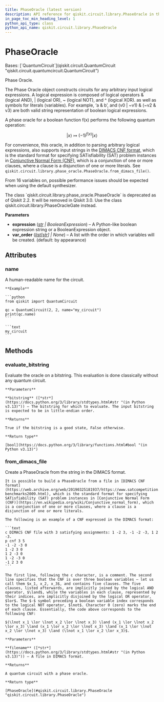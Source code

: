 ```yaml
---
title: PhaseOracle (latest version)
description: API reference for qiskit.circuit.library.PhaseOracle in the latest version of qiskit
in_page_toc_min_heading_level: 1
python_api_type: class
python_api_name: qiskit.circuit.library.PhaseOracle
---
```


# PhaseOracle

<Class id="qiskit.circuit.library.PhaseOracle" isDedicatedPage={true} github="https://github.com/Qiskit/qiskit/tree/stable/2.2/qiskit/circuit/library/phase_oracle.py#L23-L138" signature="qiskit.circuit.library.PhaseOracle(expression, var_order=None)" modifiers="class">
  Bases: [`QuantumCircuit`](qiskit.circuit.QuantumCircuit "qiskit.circuit.quantumcircuit.QuantumCircuit")

  Phase Oracle.

  The Phase Oracle object constructs circuits for any arbitrary input logical expressions. A logical expression is composed of logical operators & (logical AND), | (logical OR), \~ (logical NOT), and ^ (logical XOR). as well as symbols for literals (variables). For example, ‘a & b’, and (v0 | \~v1) & (\~v2 & v3) are both valid string representation of boolean logical expressions.

  A phase oracle for a boolean function f(x) performs the following quantum operation:

$$
|x\rangle \mapsto (-1)^{f(x)}|x\rangle
$$

  For convenience, this oracle, in addition to parsing arbitrary logical expressions, also supports input strings in the [DIMACS CNF format](https://web.archive.org/web/20190325181937/https://www.satcompetition.org/2009/format-benchmarks2009.html), which is the standard format for specifying SATisfiability (SAT) problem instances in [Conjunctive Normal Form (CNF)](https://en.wikipedia.org/wiki/Conjunctive_normal_form), which is a conjunction of one or more clauses, where a clause is a disjunction of one or more literals. See `qiskit.circuit.library.phase_oracle.PhaseOracle.from_dimacs_file()`.

  From 16 variables on, possible performance issues should be expected when using the default synthesizer.

  <Admonition title="Deprecated since version 2.2" type="danger">
    The class `qiskit.circuit.library.phase_oracle.PhaseOracle` is deprecated as of Qiskit 2.2. It will be removed in Qiskit 3.0. Use the class qiskit.circuit.library.PhaseOracleGate instead.
  </Admonition>

  **Parameters**

  *   **expression** ([*str*](https://docs.python.org/3/library/stdtypes.html#str "(in Python v3.13)") *| BooleanExpression*) – A Python-like boolean expression string or a BooleanExpression object.
  *   **var\_order** ([*list*](https://docs.python.org/3/library/stdtypes.html#list "(in Python v3.13)")*\[*[*str*](https://docs.python.org/3/library/stdtypes.html#str "(in Python v3.13)")*] | None*) – A list with the order in which variables will be created. (default: by appearance)

  ## Attributes

  ### name

  <Attribute id="qiskit.circuit.library.PhaseOracle.name" attributeTypeHint="str">
    A human-readable name for the circuit.

    **Example**

    ```python
    from qiskit import QuantumCircuit

    qc = QuantumCircuit(2, 2, name="my_circuit")
    print(qc.name)
    ```

    ```text
    my_circuit
    ```
  </Attribute>

  ## Methods

  ### evaluate\_bitstring

  <Function id="qiskit.circuit.library.PhaseOracle.evaluate_bitstring" github="https://github.com/Qiskit/qiskit/tree/stable/2.2/qiskit/circuit/library/phase_oracle.py#L79-L90" signature="evaluate_bitstring(bitstring)">
    Evaluate the oracle on a bitstring. This evaluation is done classically without any quantum circuit.

    **Parameters**

    **bitstring** ([*str*](https://docs.python.org/3/library/stdtypes.html#str "(in Python v3.13)")) – The bitstring for which to evaluate. The input bitstring is expected to be in little-endian order.

    **Returns**

    True if the bitstring is a good state, False otherwise.

    **Return type**

    [bool](https://docs.python.org/3/library/functions.html#bool "(in Python v3.13)")
  </Function>

  ### from\_dimacs\_file

  <Function id="qiskit.circuit.library.PhaseOracle.from_dimacs_file" github="https://github.com/Qiskit/qiskit/tree/stable/2.2/qiskit/circuit/library/phase_oracle.py#L92-L138" signature="from_dimacs_file(filename)" modifiers="classmethod">
    Create a PhaseOracle from the string in the DIMACS format.

    It is possible to build a PhaseOracle from a file in [DIMACS CNF format](https://web.archive.org/web/20190325181937/https://www.satcompetition.org/2009/format-benchmarks2009.html), which is the standard format for specifying SATisfiability (SAT) problem instances in [Conjunctive Normal Form (CNF)](https://en.wikipedia.org/wiki/Conjunctive_normal_form), which is a conjunction of one or more clauses, where a clause is a disjunction of one or more literals.

    The following is an example of a CNF expressed in the DIMACS format:

    ```text
    c DIMACS CNF file with 3 satisfying assignments: 1 -2 3, -1 -2 -3, 1 2 -3.
    p cnf 3 5
    -1 -2 -3 0
    1 -2 3 0
    1 2 -3 0
    1 -2 -3 0
    -1 2 3 0
    ```

    The first line, following the c character, is a comment. The second line specifies that the CNF is over three boolean variables — let us call them $x_1, x_2, x_3$, and contains five clauses. The five clauses, listed afterwards, are implicitly joined by the logical AND operator, $\land$, while the variables in each clause, represented by their indices, are implicitly disjoined by the logical OR operator, $lor$. The $-$ symbol preceding a boolean variable index corresponds to the logical NOT operator, $lnot$. Character 0 (zero) marks the end of each clause. Essentially, the code above corresponds to the following CNF:

    $(\lnot x_1 \lor \lnot x_2 \lor \lnot x_3) \land (x_1 \lor \lnot x_2 \lor x_3) \land (x_1 \lor x_2 \lor \lnot x_3) \land (x_1 \lor \lnot x_2 \lor \lnot x_3) \land (\lnot x_1 \lor x_2 \lor x_3)$.

    **Parameters**

    **filename** ([*str*](https://docs.python.org/3/library/stdtypes.html#str "(in Python v3.13)")) – A file in DIMACS format.

    **Returns**

    A quantum circuit with a phase oracle.

    **Return type**

    [PhaseOracle](#qiskit.circuit.library.PhaseOracle "qiskit.circuit.library.PhaseOracle")
  </Function>
</Class>


